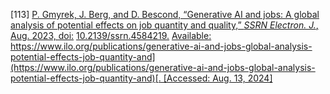 \[113\]	[P. Gmyrek, J. Berg, and D. Bescond, “Generative AI and jobs: A global analysis of potential effects on job quantity and quality,” *SSRN Electron. J.*, Aug. 2023, doi:](http://paperpile.com/b/Lj1YHA/w18eh) [10.2139/ssrn.4584219.](http://dx.doi.org/10.2139/ssrn.4584219.) [Available:](http://paperpile.com/b/Lj1YHA/w18eh) [https://www.ilo.org/publications/generative-ai-and-jobs-global-analysis-potential-effects-job-quantity-and](https://www.ilo.org/publications/generative-ai-and-jobs-global-analysis-potential-effects-job-quantity-and)[. \[Accessed: Aug. 13, 2024\]](http://paperpile.com/b/Lj1YHA/w18eh)